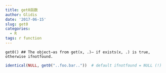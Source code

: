 ```yaml
---
title: get0函数
author: Glidis
date: '2017-06-15'
slug: get0
categories:
  - R
tags: r function
---
```


 `get0() ## The object—as from get(x, .)— if exists(x, .) is true, otherwise ifnotfound.`

```r
identical(NULL, get0("..foo.bar.."))  # default ifnotfound = NULL (!)
```
